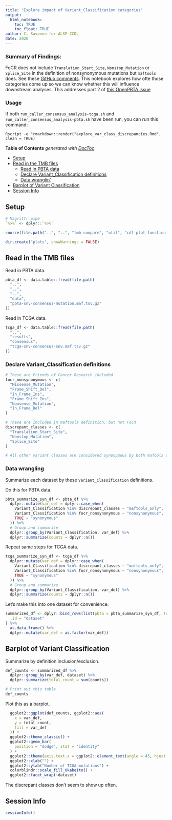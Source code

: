 ```yaml
---
title: "Explore impact of Variant_Classification categories"
output: 
  html_notebook:
    toc: TRUE
    toc_float: TRUE
author: C. Savonen for ALSF CCDL
date: 2020
---
```


### Summary of Findings:

FoCR does not include `Translation_Start_Site`, `Nonstop_Mutation` or `Splice_Site` in the definition of nonsynonymous mutations but `maftools` does. See these [GitHub comments](https://github.com/AlexsLemonade/OpenPBTA-analysis/pull/725#issuecomment-657575733). 
This notebook explores how ofte those categories come up so we can know whether this will influence downstream analyses. 
This addresses part 2 of [this OpenPBTA issue](https://github.com/AlexsLemonade/OpenPBTA-analysis/issues/729)

### Usage

If both `run_caller_consensus_analysis-tcga.sh` and `run_caller_consensus_analysis-pbta.sh` have been run, you can run this command:

```
Rscript -e "rmarkdown::render("explore_var_class_discrepancies.Rmd", clean = TRUE)
```

<!-- START doctoc generated TOC please keep comment here to allow auto update -->
<!-- DON'T EDIT THIS SECTION, INSTEAD RE-RUN doctoc TO UPDATE -->
**Table of Contents**  *generated with [DocToc](https://github.com/thlorenz/doctoc)*

- [Setup](#setup)
- [Read in the TMB files](#read-in-the-tmb-files)
  - [Read in PBTA data](#read-in-pbta-data)
  - [Declare Variant_Classification definitions](#declare-variant_classification-definitions)
  - [Data wranglin'](#data-wranglin)
- [Barplot of Variant Classification](#barplot-of-variant-classification)
- [Session Info](#session-info)

<!-- END doctoc generated TOC please keep comment here to allow auto update -->

## Setup

```r
# Magrittr pipe
`%>%` <- dplyr::`%>%`
```

```r
source(file.path("..", "..", "tmb-compare", "util", "cdf-plot-function.R"))
```

```r
dir.create("plots", showWarnings = FALSE)
```

## Read in the TMB files

Read in PBTA data. 

```r
pbta_df <- data.table::fread(file.path(
  "..",
  "..",
  "..",
  "data",
  "pbta-snv-consensus-mutation.maf.tsv.gz"
))
```

Read in TCGA data. 

```r
tcga_df <- data.table::fread(file.path(
  "..",
  "results",
  "consensus",
  "tcga-snv-consensus-snv.maf.tsv.gz"
))
```

### Declare Variant_Classification definitions

```r
# These are Friends of Cancer Research included
focr_nonsynonymous <- c(
  "Missense_Mutation",
  "Frame_Shift_Del",
  "In_Frame_Ins",
  "Frame_Shift_Ins",
  "Nonsense_Mutation",
  "In_Frame_Del"
)

# These are included in maftools definition, but not FoCR
discrepant_classes <- c(
  "Translation_Start_Site",
  "Nonstop_Mutation",
  "Splice_Site"
)

# All other variant classes are considered synonymous by both mafools and FoCR
```

### Data wrangling

Summarize each dataset by these `Variant_Classification` definitions. 

Do this for PBTA data. 

```r
pbta_summarize_syn_df <- pbta_df %>%
  dplyr::mutate(var_def = dplyr::case_when(
    Variant_Classification %in% discrepant_classes ~ "maftools_only",
    Variant_Classification %in% focr_nonsynonymous ~ "nonsynonymous",
    TRUE ~ "synonymous"
  )) %>%
  # Group and summarize
  dplyr::group_by(Variant_Classification, var_def) %>%
  dplyr::summarize(counts = dplyr::n())
```

Repeat same steps for TCGA data. 

```r
tcga_summarize_syn_df <- tcga_df %>%
  dplyr::mutate(var_def = dplyr::case_when(
    Variant_Classification %in% discrepant_classes ~ "maftools_only",
    Variant_Classification %in% focr_nonsynonymous ~ "nonsynonymous",
    TRUE ~ "synonymous"
  )) %>%
  # Group and summarize
  dplyr::group_by(Variant_Classification, var_def) %>%
  dplyr::summarize(counts = dplyr::n())
```

Let's make this into one dataset for convenience. 

```r
summarized_df <- dplyr::bind_rows(list(pbta = pbta_summarize_syn_df, tcga = tcga_summarize_syn_df),
  .id = "dataset"
) %>%
  as.data.frame() %>%
  dplyr::mutate(var_def = as.factor(var_def))
```

## Barplot of Variant Classification

Summarize by definition inclusion/exclusion. 

```r
def_counts <- summarized_df %>%
  dplyr::group_by(var_def, dataset) %>%
  dplyr::summarize(total_count = sum(counts))

# Print out this table
def_counts
```
  
Plot this as a barplot. 

```r
  ggplot2::ggplot(def_counts, ggplot2::aes(
    x = var_def,
    y = total_count,
    fill = var_def
  )) +
  ggplot2::theme_classic() +
  ggplot2::geom_bar(
    position = "dodge", stat = "identity"
  ) +
  ggplot2::theme(axis.text.x = ggplot2::element_text(angle = 45, hjust = 1)) +
  ggplot2::xlab("") +
  ggplot2::ylab("Number of TCGA mutations") +
  colorblindr::scale_fill_OkabeIto() +
  ggplot2::facet_wrap(~dataset)
```

The discrepant classes don't seem to show up often. 

## Session Info

```r
sessionInfo()
```
